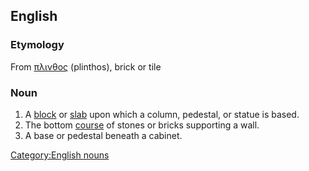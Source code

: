 ==English==
===Etymology===
From {{Gr.}} [[πλινθος]] (plinthos), brick or tile
===Noun===
[[Category:English nouns]]
#A [[block]] or [[slab]] upon which a column, pedestal, or statue is based.
#The bottom [[course]] of stones or bricks supporting a wall.
#A base or pedestal beneath a cabinet.